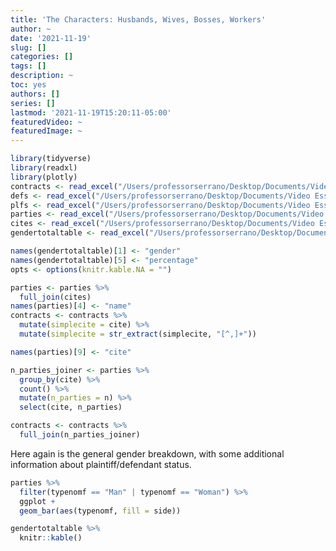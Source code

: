 ```yaml
---
title: 'The Characters: Husbands, Wives, Bosses, Workers'
author: ~
date: '2021-11-19'
slug: []
categories: []
tags: []
description: ~
toc: yes
authors: []
series: []
lastmod: '2021-11-19T15:20:11-05:00'
featuredVideo: ~
featuredImage: ~
---
```



```r
library(tidyverse)
library(readxl)
library(plotly)
contracts <- read_excel("/Users/professorserrano/Desktop/Documents/Video Essays/Law/contracts_gender_r_2.xlsx")
defs <- read_excel("/Users/professorserrano/Desktop/Documents/Video Essays/Law/defs_r.xlsx")
plfs <- read_excel("/Users/professorserrano/Desktop/Documents/Video Essays/Law/plfs_r.xlsx")
parties <- read_excel("/Users/professorserrano/Desktop/Documents/Video Essays/Law/parties_r.xlsx")
cites <- read_excel("/Users/professorserrano/Desktop/Documents/Video Essays/Law/cites_for_contracts.xlsx")
gendertotaltable <- read_excel("/Users/professorserrano/Desktop/Documents/Video Essays/Law/gendertotaltable.xlsx")

names(gendertotaltable)[1] <- "gender"
names(gendertotaltable)[5] <- "percentage"
opts <- options(knitr.kable.NA = "")

parties <- parties %>%
  full_join(cites)
names(parties)[4] <- "name"
contracts <- contracts %>%
  mutate(simplecite = cite) %>%
  mutate(simplecite = str_extract(simplecite, "[^,]+"))

names(parties)[9] <- "cite"

n_parties_joiner <- parties %>%
  group_by(cite) %>%
  count() %>%
  mutate(n_parties = n) %>%
  select(cite, n_parties)

contracts <- contracts %>%
  full_join(n_parties_joiner)

```


Here again is the general gender breakdown, with some additional information about plaintiff/defendant status. 

```r

parties %>%
  filter(typenomf == "Man" | typenomf == "Woman") %>%
  ggplot +
  geom_bar(aes(typenomf, fill = side))

gendertotaltable %>%
  knitr::kable()

```